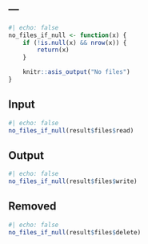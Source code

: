 ---
---

```r
#| echo: false
no_files_if_null <- function(x) {
    if (!is.null(x) && nrow(x)) {
        return(x)
    }

    knitr::asis_output("No files")
}
```

## Input

```r
#| echo: false
no_files_if_null(result$files$read)
```

## Output

```r
#| echo: false
no_files_if_null(result$files$write)
```

## Removed

```r
#| echo: false
no_files_if_null(result$files$delete)
```
